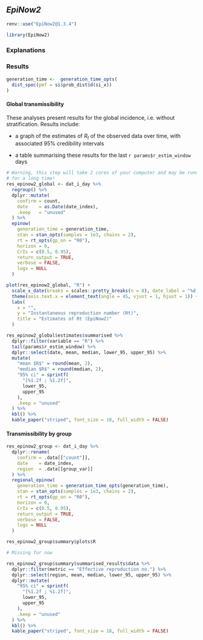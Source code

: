 ## _EpiNow2_ 

```r
renv::use("EpiNow2@1.3.4")
```

```r
library(EpiNow2)
```

### Explanations

### Results

```r
generation_time <-  generation_time_opts(
  dist_spec(pmf = si$prob_dist$d(si_x))
)
```

#### Global transmissibility

These analyses present results for the global incidence, i.e. without
stratification. Results include:
 
* a graph of the estimates of $R_t$ of the observed data over time, with
associated 95% credibility intervals
  
* a table summarising these results for the last `r params$r_estim_window` days

```r
# Warning, this step will take 2 cores of your computer and may be running
# for a long time!
res_epinow2_global <- dat_i_day %>%
  regroup() %>%
  dplyr::mutate(
    confirm = count,
    date    = as.Date(date_index),
    .keep   = "unused"
  ) %>%
  epinow(
    generation_time = generation_time,
    stan = stan_opts(samples = 1e3, chains = 2),
    rt = rt_opts(gp_on = "R0"),
    horizon = 0,
    CrIs = c(0.5, 0.95),
    return_output = TRUE,
    verbose = FALSE,
    logs = NULL
  )
```

```r
plot(res_epinow2_global, "R") +
  scale_x_date(breaks = scales::pretty_breaks(n = 8), date_label = "%d %b %Y") +
  theme(axis.text.x = element_text(angle = 45, vjust = 1, hjust = 1)) +
  labs(
    x = "",
    y = "Instantaneous reproduction number (Rt)",
    title = "Estimates of Rt (EpiNow2)"
  )
```

```r
res_epinow2_global$estimates$summarised %>%
  dplyr::filter(variable == "R") %>%
  tail(params$r_estim_window) %>%
  dplyr::select(date, mean, median, lower_95, upper_95) %>%
  mutate(
    "mean $R$" = round(mean, 2),
    "median $R$" = round(median, 2),
    "95% ci" = sprintf(
      "[%1.2f ; %1.2f]",
      lower_95,
      upper_95
    ),
    .keep = "unused"
  ) %>%
  kbl() %>%
  kable_paper("striped", font_size = 18, full_width = FALSE)
```

#### Transmissibility by group

```r
res_epinow2_group <- dat_i_day %>%
  dplyr::rename(
    confirm = .data[["count"]],
    date    = date_index,
    region  = .data[[group_var]]
  ) %>%
  regional_epinow(
    generation_time = generation_time_opts(generation_time),
    stan = stan_opts(samples = 1e3, chains = 2),
    rt = rt_opts(gp_on = "R0"),
    horizon = 0,
    CrIs = c(0.5, 0.95),
    return_output = TRUE,
    verbose = FALSE,
    logs = NULL
  )
```

```r
res_epinow2_group$summary$plots$R
```

```r
# Missing for now
```

```r
res_epinow2_group$summary$summarised_results$data %>%
  dplyr::filter(metric == "Effective reproduction no.") %>%
  dplyr::select(region, mean, median, lower_95, upper_95) %>%
  dplyr::mutate(
    "95% ci" = sprintf(
      "[%1.2f ; %1.2f]",
      lower_95,
      upper_95
    ),
    .keep = "unused"
  ) %>%
  kbl() %>%
  kable_paper("striped", font_size = 18, full_width = FALSE)
```
